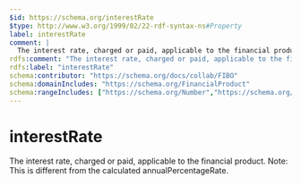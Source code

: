 ```yaml
---
$id: https://schema.org/interestRate
$type: http://www.w3.org/1999/02/22-rdf-syntax-ns#Property
label: interestRate
comment: |
  The interest rate, charged or paid, applicable to the financial product. Note: This is different from the calculated annualPercentageRate.
rdfs:comment: "The interest rate, charged or paid, applicable to the financial product. Note: This is different from the calculated annualPercentageRate."
rdfs:label: "interestRate"
schema:contributor: "https://schema.org/docs/collab/FIBO"
schema:domainIncludes: "https://schema.org/FinancialProduct"
schema:rangeIncludes: ["https://schema.org/Number","https://schema.org/QuantitativeValue"]
---
```


# interestRate

The interest rate, charged or paid, applicable to the financial product. Note: This is different from the calculated annualPercentageRate.

